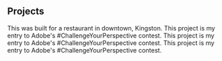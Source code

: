 ## Projects

<ProjectCard title="Melt & Grill" link="https://meltandgrill.com" bg="linear-gradient(to right, #D4145A 0%, #FBB03B 100%)">
This was built for a restaurant in downtown, Kingston.
</ProjectCard>

<ProjectCard title="Rock Paper Scissors" link="https://rockpaperscissor.ga" bg="linear-gradient(to right, #D4145A 0%, #FBB03B 100%)">
This project is my entry to Adobe's #ChallengeYourPerspective contest.
</ProjectCard>

<ProjectCard title="Freiheit" link="https://www.behance.net/gallery/58937147/Freiheit" bg="linear-gradient(to right, #D4145A 0%, #FBB03B 100%)">
This project is my entry to Adobe's #ChallengeYourPerspective contest.
</ProjectCard>

<ProjectCard title="Freiheit" link="https://www.behance.net/gallery/58937147/Freiheit" bg="linear-gradient(to right, #D4145A 0%, #FBB03B 100%)">
This project is my entry to Adobe's #ChallengeYourPerspective contest.
</ProjectCard>